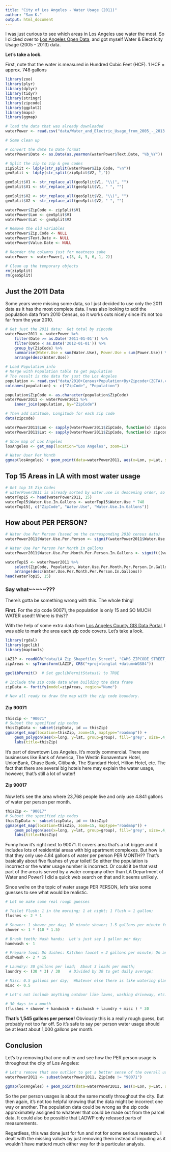 ```yaml
---
title: "City of Los Angeles - Water Usage (2011)"
author: "Sam K."
output: html_document
---
```


I was just curious to see which areas in Los Angeles use water the most.
So I clicked over to [Los Angeles Open Data](https://data.lacity.org/A-Livable-and-Sustainable-City/Water-and-Electric-Usage-from-2005-2013/asvq-scwp), and got myself Water & Electricity Usage (2005 - 2013) data.

**Let's take a look.**

First, note that the water is measured in Hundred Cubic Feet (HCF).
1 HCF = approx. 748 gallons

```r
library(zoo)
library(plyr)
library(dplyr)
library(tidyr)
library(stringr)
library(zipcode)
library(ggplot2)
library(maps)
library(ggmap)

```

```r
# load the data that was already downloaded
waterPower <- read.csv("data/Water_and_Electric_Usage_from_2005_-_2013.csv")

# Some clean up

# convert the date to Date format
waterPower$Date <- as.Date(as.yearmon(waterPower$Text.Date, "%b_%Y"))

# Split the zip to zip & geo codes
zipSplit <- ldply(str_split(waterPower$Zip.Code, "\n"))
geoSplit <- ldply(str_split(zipSplit$V2, ","))

geoSplit$V1 <- str_replace_all(geoSplit$V1, "\\(", "")
geoSplit$V1 <- str_replace_all(geoSplit$V1, " ", "")

geoSplit$V2 <- str_replace_all(geoSplit$V2, "\\)", "")
geoSplit$V2 <- str_replace_all(geoSplit$V2, " ", "")

waterPower$ZipCode <- zipSplit$V1
waterPower$Lon <- geoSplit$V1
waterPower$Lat <- geoSplit$V2

# Remove the old variables
waterPower$Zip.Code <- NULL
waterPower$Text.Date <- NULL
waterPower$Value.Date <- NULL

# Reorder the columns just for neatness sake
waterPower <- waterPower[, c(3, 4, 5, 6, 1, 2)]

# Clean up the temporary objects
rm(zipSplit)
rm(geoSplit)

```


## Just the 2011 Data

Some years were missing some data, so I just decided to use only the 2011 data as it has the most complete data.  I was also looking to add the population data from 2010 Census, so it works outs nicely since it's not too far from the year 2010.

```r
# Get just the 2011 data;  Get total by zipcode
waterPower2011 <- waterPower %>%
    filter(Date >= as.Date('2011-01-01')) %>%
    filter(Date < as.Date('2012-01-01')) %>%
    group_by(ZipCode) %>%
    summarise(Water.Use = sum(Water.Use), Power.Use = sum(Power.Use)) %>%
    arrange(desc(Water.Use))

# Load Population info
# Merge with Population table to get population
# The result is the data for just the Los Angeles
population <- read.csv("data/2010+Census+Population+By+Zipcode+(ZCTA).csv")
colnames(population) <- c("ZipCode", "Population")

population$ZipCode <- as.character(population$ZipCode)
waterPower2011 <- waterPower2011 %>%
    inner_join(population, by="ZipCode")

# Then add Latitude, Longitude for each zip code
data(zipcode)

waterPower2011$Lon <- sapply(waterPower2011$ZipCode, function(x) zipcode$longitude[zipcode$zip == x])
waterPower2011$Lat <- sapply(waterPower2011$ZipCode, function(x) zipcode$latitude[zipcode$zip == x])
```



```r
# Show map of Los Angeles
losAngeles <- get_map(location="Los Angeles", zoom=11)

# Water User Per Month
ggmap(losAngeles) + geom_point(data=waterPower2011, aes(x=Lon, y=Lat, size=Water.Use, alpha=0.5)) + scale_size(range=c(3, 15))

```

## Top 15 Areas in LA with most water usage

```r
# Get top 15 Zip Codes
# waterPower2011 is already sorted by water.use in descening order, so just need to get top 15
waterTop15 <- head(waterPower2011, 15)
waterTop15$Water.Use.In.Gallons <- waterTop15$Water.Use * 748
waterTop15[, c("ZipCode", "Water.Use", "Water.Use.In.Gallons")]
```

## How about PER PERSON?

```r
# Water Use Per Person (based on the corresponding 2010 census data)
waterPower2011$Water.Use.Per.Person <- signif(waterPower2011$Water.Use / waterPower2011$Population, 4)

# Water Use Per Person Per Month in gallons
waterPower2011$Water.Use.Per.Month.Per.Person.In.Gallons <- signif(((waterPower2011$Water.Use / 12) / waterPower2011$Population) * 748, 4)

waterTop15 <- waterPower2011 %>%
    select(ZipCode, Population, Water.Use.Per.Month.Per.Person.In.Gallons) %>%
    arrange(desc(Water.Use.Per.Month.Per.Person.In.Gallons))
head(waterTop15, 15)
```

### Say what~~~~~???
There's gotta be something wrong with this.  The whole thing!

**First.**  For the zip code 90071, the population is only 15 and SO MUCH WATER used!!  Where is this??

With the help of some extra data from [Los Angeles County GIS Data Portal](http://egis3.lacounty.gov/dataportal/2011/01/24/zip-codes-with-parcel-specific-boundaries/),
I was able to mark the area each zip code covers.  Let's take a look.

```r
library(rgdal)
library(gpclib)
library(maptools)

LAZIP <- readOGR("data/LA_Zip_Shapefiles_Street", "CAMS_ZIPCODE_STREET_SPECIFIC")
zipAreas <- spTransform(LAZIP, CRS("+proj=longlat +datum=WGS84"))

gpclibPermit()  # Set gpclibPermitStatus() to TRUE

# Include the zip code data when building the data frame
zipData <- fortify(model=zipAreas, region="Name")   

# Now all ready to draw the map with the zip code boundary.
```


#### Zip 90071
```r
thisZip <- "90071"
# Subset the specified zip codes
thisZipData <- subset(zipData, id == thisZip)
ggmap(get_map(location=thisZip, zoom=15, maptype="roadmap")) + 
    geom_polygon(aes(x=long, y=lat, group=group), fill='grey', size=.4, color='black', data=thisZipData, alpha=0.5) +
    labs(title=thisZip)
```

It's part of downtown Los Angeles.  It's mostly commercial.  There are businesses like Bank of America, The Westin Bonaventure Hotel, UnionBank, Chase Bank, Citibank, The Standard Hotel, Hilton Hotel, etc.  The fact that there are several big hotels here may explain the water usage, however, that's still a lot of water!


#### Zip 90017
Now let's see the area where 23,768 people live and only use 4.841 gallons of water per person per month.

```r
thisZip <- "90017"
# Subset the specified zip codes
thisZipData <- subset(zipData, id == thisZip)
ggmap(get_map(location=thisZip, zoom=15, maptype="roadmap")) + 
    geom_polygon(aes(x=long, y=lat, group=group), fill='grey', size=.4, color='black', data=thisZipData, alpha=0.5) +
    labs(title=thisZip)
```

Funny how it's right next to 90071.  It covers area that's a lot bigger and it includes lots of residential areas with big apartment complexes.  But how is that they only use 4.84 gallons of water per person PER MONTH??  That's basically about five flushes of your toilet!  So either the population is incorrect or the water usage number is incorrect.  Or could it be that vast part of the area is served by a water company other than LA Department of Water and Power?  I did a quick web search on that and it seems unlikely.

Since we're on the topic of water usage PER PERSON, let's take some guesses to see what would be realistic.

```r
# Let me make some real rough guesses

# Toilet Flush: 1 in the morning; 1 at night; 1 flush = 1 gallon;
flushes <- 2 * 1

# Shower: 1 shower per day; 10 minute shower; 1.5 gallons per minute for typical shower heads;
shower <- 1 * (10 * 1.5)

# Brush teeth; Wash hands;  Let's just say 1 gallon per day;
handwash <- 1

# Prepare food; Do dishes: Kitchen faucet = 2 gallons per minute; On and off usage totaling about 15 minutes;
dishwash <- 2 * 15

# Laundry: 30 gallons per load;  About 3 loads per month;
laundry <- (30 * 3) / 30    # Divided by 30 to get daily average;

# Misc: 0.5 gallons per day;  Whatever else there is like watering plants, etc.
misc <- 0.5

# Let's not include anything outdoor like lawns, washing driveway, etc. for simplicity.
    
# 30 days in a month
(flushes + shower + handwash + dishwash + laundry + misc ) * 30

```


**That's 1,545 gallons per person!**
Obviously this is a really rough guess, but probably not too far off.  So it's safe to say per person water usage should be at least about 1,000 gallons per month.


## Conclusion

Let's try removing that one outlier and see how the PER person usage is throughout the city of Los Angeles:

```r
# Let's remove that one outlier to get a better sense of the overall usage
waterPower2011 <- subset(waterPower2011, ZipCode != "90071")

ggmap(losAngeles) + geom_point(data=waterPower2011, aes(x=Lon, y=Lat, size=Water.Use.Per.Month.Per.Person.In.Gallons, alpha=0.5)) + scale_size(range=c(3,15))
```

So the per person usages is about the same mostly throughout the city.  But then again, it's not too helpful knowing that the data might be incorrect one way or another.  The population data could be wrong as the zip code approximately assigned to whatever that could be made out from the parcel data.  It could also be possible that LADWP only released parts of measurements.

Regardless, this was done just for fun and not for some serious research.   I dealt with the missing values by just removing them instead of imputing as it wouldn't have matterd much either way for this particular analysis.




